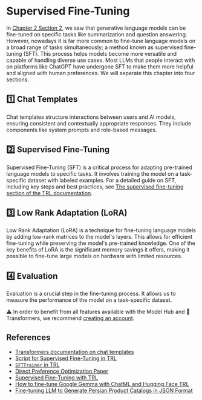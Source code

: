 # Supervised Fine-Tuning

In [Chapter 2 Section 2](/course/chapter2/2), we saw that generative language models can be fine-tuned on specific tasks like summarization and question answering. However, nowadays it is far more common to fine-tune language models on a broad range of tasks simultaneously; a method known as supervised fine-tuning (SFT). This process helps models become more versatile and capable of handling diverse use cases. Most LLMs that people interact with on platforms like ChatGPT have undergone SFT to make them more helpful and aligned with human preferences. We will separate this chapter into four sections:

## 1️⃣ Chat Templates

Chat templates structure interactions between users and AI models, ensuring consistent and contextually appropriate responses. They include components like system prompts and role-based messages.

## 2️⃣ Supervised Fine-Tuning

Supervised Fine-Tuning (SFT) is a critical process for adapting pre-trained language models to specific tasks. It involves training the model on a task-specific dataset with labeled examples. For a detailed guide on SFT, including key steps and best practices, see [The supervised fine-tuning section of the TRL documentation](https://huggingface.co/docs/trl/en/sft_trainer).

## 3️⃣ Low Rank Adaptation (LoRA)

Low Rank Adaptation (LoRA) is a technique for fine-tuning language models by adding low-rank matrices to the model's layers. This allows for efficient fine-tuning while preserving the model's pre-trained knowledge. One of the key benefits of LoRA is the significant memory savings it offers, making it possible to fine-tune large models on hardware with limited resources.

## 4️⃣ Evaluation

Evaluation is a crucial step in the fine-tuning process. It allows us to measure the performance of the model on a task-specific dataset.

<Tip>
⚠️ In order to benefit from all features available with the Model Hub and 🤗 Transformers, we recommend <a href="https://huggingface.co/join">creating an account</a>.
</Tip>

## References

- [Transformers documentation on chat templates](https://huggingface.co/docs/transformers/main/en/chat_templating)
- [Script for Supervised Fine-Tuning in TRL](https://github.com/huggingface/trl/blob/main/examples/scripts/sft.py)
- [`SFTTrainer` in TRL](https://huggingface.co/docs/trl/main/en/sft_trainer)
- [Direct Preference Optimization Paper](https://arxiv.org/abs/2305.18290)
- [Supervised Fine-Tuning with TRL](https://huggingface.co/docs/trl/main/en/tutorials/supervised_finetuning)
- [How to fine-tune Google Gemma with ChatML and Hugging Face TRL](https://github.com/huggingface/alignment-handbook)  
- [Fine-tuning LLM to Generate Persian Product Catalogs in JSON Format](https://huggingface.co/learn/cookbook/en/fine_tuning_llm_to_generate_persian_product_catalogs_in_json_format)
